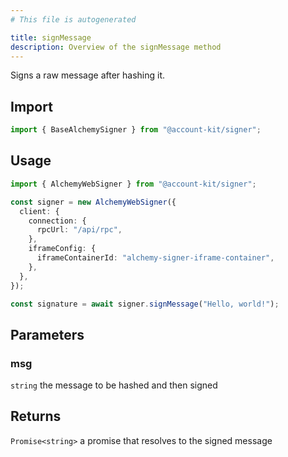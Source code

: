 ```yaml
---
# This file is autogenerated

title: signMessage
description: Overview of the signMessage method
---
```



Signs a raw message after hashing it.

## Import

```ts
import { BaseAlchemySigner } from "@account-kit/signer";
```

## Usage

```ts
import { AlchemyWebSigner } from "@account-kit/signer";

const signer = new AlchemyWebSigner({
  client: {
    connection: {
      rpcUrl: "/api/rpc",
    },
    iframeConfig: {
      iframeContainerId: "alchemy-signer-iframe-container",
    },
  },
});

const signature = await signer.signMessage("Hello, world!");
```

## Parameters

### msg

`string`
the message to be hashed and then signed

## Returns

`Promise<string>`
a promise that resolves to the signed message

